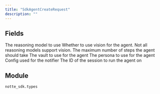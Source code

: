 ```yaml
---
title: "SdkAgentCreateRequest"
description: ""
---
```




## Fields

<ParamField path="reasoning_model" type="UnionType[LlmModel, str]" required>
  The reasoning model to use
</ParamField>

<ParamField path="use_vision" type="bool" required>
  Whether to use vision for the agent. Not all reasoning models support vision.
</ParamField>

<ParamField path="max_steps" type="int" required>
  The maximum number of steps the agent should take
</ParamField>

<ParamField path="vault_id" type="UnionType[str, None]" required>
  The vault to use for the agent
</ParamField>

<ParamField path="persona_id" type="UnionType[str, None]" required>
  The persona to use for the agent
</ParamField>

<ParamField path="notifier_config" type="UnionType[Dict[str, Any], None]" required>
  Config used for the notifier
</ParamField>

<ParamField path="session_id" type="str" required>
  The ID of the session to run the agent on
</ParamField>


## Module

`notte_sdk.types`
